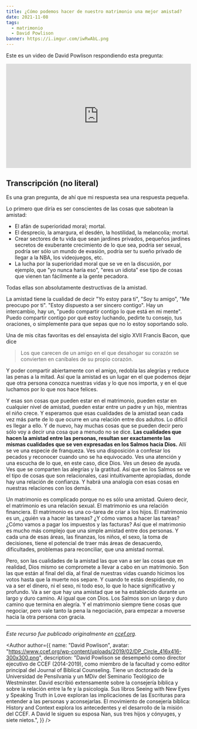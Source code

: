 ```yaml
---
title: ¿Cómo podemos hacer de nuestro matrimonio una mejor amistad?
date: 2021-11-08
tags:
  - matrimonio
  - David Powlison
banner: https://i.imgur.com/iwRwAbL.png
---
```



Este es un video de David Powlison respondiendo esta pregunta:

<div style="padding:56.25% 0 0 0;position:relative;">
  <iframe
    src="https://player.vimeo.com/video/66942378?h=188a238048&title=0&byline=0&portrait=0"
    style="position:absolute;top:0;left:0;width:100%;height:100%;"
    frameborder="0"
    allow="autoplay; fullscreen; picture-in-picture"
    allowfullscreen
  ></iframe>
</div>
<script src="https://player.vimeo.com/api/player.js"></script>

## Transcripción (no literal)

Es una gran pregunta, de ahí que mi respuesta sea una respuesta pequeña.

Lo primero que diría es ser conscientes de las cosas que sabotean la amistad:

- El afán de superioridad moral; mortal.
- El desprecio, la amargura, el desdén, la hostilidad, la melancolía; mortal.
- Crear sectores de tu vida que sean jardines privados, pequeños jardines secretos de exuberante crecimiento de lo que sea, podría ser sexual, podría ser sólo un mundo de evasión, podría ser tu sueño privado de llegar a la NBA, los videojuegos, etc.
- La lucha por la superioridad moral que se ve en la discusión, por ejemplo, que "yo nunca haría eso", "eres un idiota" ese tipo de cosas que vienen tan fácilmente a la gente pecadora.

Todas ellas son absolutamente destructivas de la amistad.

La amistad tiene la cualidad de decir "Yo estoy para ti", "Soy tu amigo", "Me preocupo por ti". "Estoy dispuesto a ser sincero contigo". Hay un intercambio, hay un, "puedo compartir contigo lo que está en mi mente". Puedo compartir contigo por qué estoy luchando, pedirte tu consejo, tus oraciones, o simplemente para que sepas que no lo estoy soportando solo.

Una de mis citas favoritas es del ensayista del siglo XVII Francis Bacon, que dice

> Los que carecen de un amigo en el que desahogar su corazón se convierten en caníbales de su propio corazón.

Y poder compartir abiertamente con el amigo, redobla las alegrías y reduce las penas a la mitad. Así que la amistad es un lugar en el que podemos dejar que otra persona conozca nuestras vidas y lo que nos importa, y en el que luchamos por lo que nos hace felices.

Y esas son cosas que pueden estar en el matrimonio, pueden estar en cualquier nivel de amistad, pueden estar entre un padre y un hijo, mientras el niño crece. Y esperamos que esas cualidades de la amistad sean cada vez más parte de lo que ocurre en una relación entre dos adultos. Lo difícil es llegar a ello. Y de nuevo, hay muchas cosas que se pueden decir pero sólo voy a decir una cosa que a menudo no se dice. **Las cualidades que hacen la amistad entre las personas, resultan ser exactamente las mismas cualidades que se ven expresadas en los Salmos hacia Dios.** Allí se ve una especie de franqueza. Ves una disposición a confesar los pecados y reconocer cuando uno se ha equivocado. Ves una atención y una escucha de lo que, en este caso, dice Dios. Ves un deseo de ayuda. Ves que se comparten las alegrías y la gratitud. Así que en los Salmos se ve el tipo de cosas que son relacionales, casi intuitivamente apropiadas, donde hay una relación de confianza. Y habrá una analogía con esas cosas en nuestras relaciones con los demás.

Un matrimonio es complicado porque no es sólo una amistad. Quiero decir, el matrimonio es una relación sexual. El matrimonio es una relación financiera. El matrimonio es una co-tarea de criar a los hijos. El matrimonio es un, ¿quién va a hacer las tareas? ¿Y cómo vamos a hacer las tareas? ¿Cómo vamos a pagar los impuestos y las facturas? Así que el matrimonio es mucho más complejo que una simple amistad entre dos personas. Y cada una de esas áreas, las finanzas, los niños, el sexo, la toma de decisiones, tiene el potencial de traer más áreas de desacuerdo, dificultades, problemas para reconciliar, que una amistad normal.

Pero, son las cualidades de la amistad las que van a ser las cosas que en realidad, Dios mismo se compromete a llevar a cabo en un matrimonio. Son las que están al final del día, al final de nuestras vidas cuando hicimos los votos hasta que la muerte nos separe. Y cuando te estás despidiendo, no va a ser el dinero, ni el sexo, ni todo eso, lo que lo hace significativo y profundo. Va a ser que hay una amistad que se ha establecido durante un largo y duro camino. Al igual que con Dios. Los Salmos son un largo y duro camino que termina en alegría. Y el matrimonio siempre tiene cosas que negociar, pero vale tanto la pena la negociación, para empezar a moverse hacia la otra persona con gracia.

---

_Este recurso fue publicado originalmente en [ccef.org][]._

<Author
  author={{
    name: "David Powlison",
    avatar:
      "https://www.ccef.org/wp-content/uploads/2019/02/DP_Circle_416x416-300x300.png",
    description:
      "David Powlison se desempeñó como director ejecutivo de CCEF (2014-2019), como miembro de la facultad y como editor principal del Journal of Biblical Counseling. Tiene un doctorado de la Universidad de Pensilvania y un MDiv del Seminario Teológico de Westminster. David escribió extensamente sobre la consejería bíblica y sobre la relación entre la fe y la psicología. Sus libros Seeing with New Eyes y Speaking Truth in Love exploran las implicaciones de las Escrituras para entender a las personas y aconsejarlas. El movimiento de consejería bíblica: History and Context explora los antecedentes y el desarrollo de la misión del CCEF. A David le siguen su esposa Nan, sus tres hijos y cónyuges, y siete nietos.",
  }}
/>

[ccef.org]: https://www.ccef.org/video/how-can-we-make-our-marriage-better-friendship/
